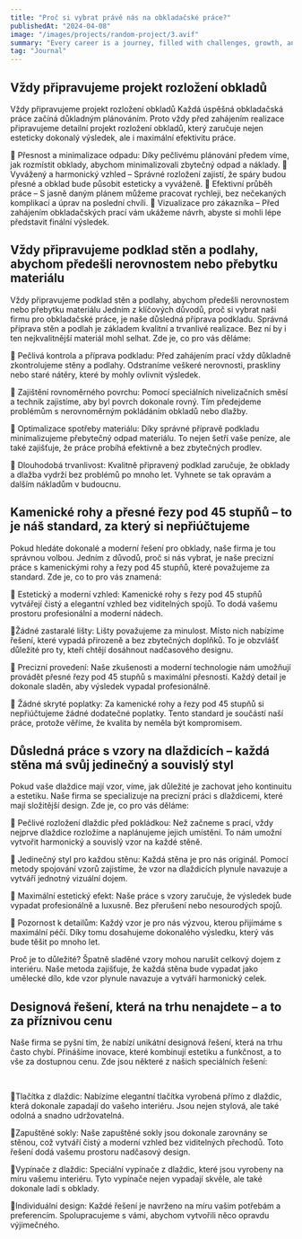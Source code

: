 ```yaml
---
title: "Proč si vybrat právě nás na obkladačské práce?"
publishedAt: "2024-04-08"
image: "/images/projects/random-project/3.avif"
summary: "Every career is a journey, filled with challenges, growth, and those significant moments that mark a shift in our path."
tag: "Journal"
---
```


## Vždy připravujeme projekt rozložení obkladů

Vždy připravujeme projekt rozložení obkladů
Každá úspěšná obkladačská práce začíná důkladným plánováním. Proto vždy před zahájením realizace připravujeme detailní projekt rozložení obkladů, který zaručuje nejen esteticky dokonalý výsledek, ale i maximální efektivitu práce.

🔹 Přesnost a minimalizace odpadu: Díky pečlivému plánování předem víme, jak rozmístit obklady, abychom minimalizovali zbytečný odpad a náklady.
🔹 Vyvážený a harmonický vzhled – Správné rozložení zajistí, že spáry budou přesné a obklad bude působit esteticky a vyváženě.
🔹 Efektivní průběh práce – S jasně daným plánem můžeme pracovat rychleji, bez nečekaných komplikací a úprav na poslední chvíli.
🔹 Vizualizace pro zákazníka – Před zahájením obkladačských prací vám ukážeme návrh, abyste si mohli lépe představit finální výsledek.

## Vždy připravujeme podklad stěn a podlahy, abychom předešli nerovnostem nebo přebytku materiálu

Vždy připravujeme podklad stěn a podlahy, abychom předešli nerovnostem nebo přebytku materiálu
Jedním z klíčových důvodů, proč si vybrat naši firmu pro obkladačské práce, je naše důsledná příprava podkladu. Správná příprava stěn a podlah je základem kvalitní a trvanlivé realizace. Bez ní by i ten nejkvalitnější materiál mohl selhat. Zde je, co pro vás děláme:

​🔹 Pečlivá kontrola a příprava podkladu:
Před zahájením prací vždy důkladně zkontrolujeme stěny a podlahy. Odstraníme veškeré nerovnosti, praskliny nebo staré nátěry, které by mohly ovlivnit výsledek.

🔹 Zajištění rovnoměrného povrchu:
Pomocí speciálních nivelizačních směsí a technik zajistíme, aby byl povrch dokonale rovný. Tím předejdeme problémům s nerovnoměrným pokládáním obkladů nebo dlažby.

🔹 Optimalizace spotřeby materiálu:
Díky správné přípravě podkladu minimalizujeme přebytečný odpad materiálu. To nejen šetří vaše peníze, ale také zajišťuje, že práce probíhá efektivně a bez zbytečných prodlev.

🔹 Dlouhodobá trvanlivost:
Kvalitně připravený podklad zaručuje, že obklady a dlažba vydrží bez problémů po mnoho let. Vyhnete se tak opravám a dalším nákladům v budoucnu.

## Kamenické rohy a přesné řezy pod 45 stupňů – to je náš standard, za který si nepřiúčtujeme

Pokud hledáte dokonalé a moderní řešení pro obklady, naše firma je tou správnou volbou. Jedním z důvodů, proč si nás vybrat, je naše precizní práce s kamenickými rohy a řezy pod 45 stupňů, které považujeme za standard. Zde je, co to pro vás znamená:

🔹 Estetický a moderní vzhled:
Kamenické rohy s řezy pod 45 stupňů vytvářejí čistý a elegantní vzhled bez viditelných spojů. To dodá vašemu prostoru profesionální a moderní nádech.

🔹Žádné zastaralé lišty:
Lišty považujeme za minulost. Místo nich nabízíme řešení, které vypadá přirozeně a bez zbytečných doplňků. To je obzvlášť důležité pro ty, kteří chtějí dosáhnout nadčasového designu.

🔹 Precizní provedení:
Naše zkušenosti a moderní technologie nám umožňují provádět přesné řezy pod 45 stupňů s maximální přesností. Každý detail je dokonale sladěn, aby výsledek vypadal profesionálně.

🔹 Žádné skryté poplatky:
Za kamenické rohy a řezy pod 45 stupňů si nepřiúčtujeme žádné dodatečné poplatky. Tento standard je součástí naší práce, protože věříme, že kvalita by neměla být kompromisem.

## Důsledná práce s vzory na dlaždicích – každá stěna má svůj jedinečný a souvislý styl

Pokud vaše dlaždice mají vzor, víme, jak důležité je zachovat jeho kontinuitu a estetiku. Naše firma se specializuje na precizní práci s dlaždicemi, které mají složitější design. Zde je, co pro vás děláme:

🔹 Pečlivé rozložení dlaždic před pokládkou:
Než začneme s prací, vždy nejprve dlaždice rozložíme a naplánujeme jejich umístění. To nám umožní vytvořit harmonický a souvislý vzor na každé stěně.

🔹 Jedinečný styl pro každou stěnu:
Každá stěna je pro nás originál. Pomocí metody spojování vzorů zajistíme, že vzor na dlaždicích plynule navazuje a vytváří jednotný vizuální dojem.

🔹 Maximální estetický efekt:
Naše práce s vzory zaručuje, že výsledek bude vypadat profesionálně a luxusně. Bez přerušení nebo nesourodých spojů.

🔹 Pozornost k detailům:
Každý vzor je pro nás výzvou, kterou přijímáme s maximální péčí. Díky tomu dosahujeme dokonalého výsledku, který vás bude těšit po mnoho let.

Proč je to důležité?
Špatně sladěné vzory mohou narušit celkový dojem z interiéru. Naše metoda zajišťuje, že každá stěna bude vypadat jako umělecké dílo, kde vzor plynule navazuje a vytváří harmonický celek.

## Designová řešení, která na trhu nenajdete – a to za příznivou cenu

Naše firma se pyšní tím, že nabízí unikátní designová řešení, která na trhu často chybí. Přinášíme inovace, které kombinují estetiku a funkčnost, a to vše za dostupnou cenu. Zde jsou některé z našich speciálních řešení:

​

🔹Tlačítka z dlaždic:
Nabízíme elegantní tlačítka vyrobená přímo z dlaždic, která dokonale zapadají do vašeho interiéru. Jsou nejen stylová, ale také odolná a snadno udržovatelná.

🔹Zapuštěné sokly:
Naše zapuštěné sokly jsou dokonale zarovnány se stěnou, což vytváří čistý a moderní vzhled bez viditelných přechodů. Toto řešení dodá vašemu prostoru nadčasový design.

🔹Vypínače z dlaždic:
Speciální vypínače z dlaždic, které jsou vyrobeny na míru vašemu interiéru. Tyto vypínače nejen vypadají skvěle, ale také dokonale ladí s obklady.

🔹Individuální design:
Každé řešení je navrženo na míru vašim potřebám a preferencím. Spolupracujeme s vámi, abychom vytvořili něco opravdu výjimečného.
